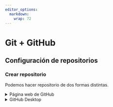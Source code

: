 ```yaml
---
editor_options: 
  markdown: 
    wrap: 72
---
```


# Git + GitHub {#git}

## Configuración de repositorios {#repos_config}

### Crear repositorio

Podemos hacer repositorio de dos formas distintas.

<details>

<summary>Página web de GitHub</summary>

1. Primero iniciamos sesión en [GitHub](http://github.com)
    ![](01-Git_GitHub/Untitled.png)
2. Hacemos click en `Create repository`. Luego como `owner` seleccionamos la organización `CIT-UAI`
<div></div>
<img src="01-Git_GitHub/Untitled%201.png" width="60%">
<div></div>
Luego le damos a `Create repository`
3. Ahora ya tenemos el repositorio creado en GitHub
![](01-Git_GitHub/Untitled%202.png) Ahora ya podemos [hacer un Fork](#crear_fork)

</details>

<details>

<summary>GitHub Desktop</summary>

1. Luego de iniciar sesión el la aplicación, en el menú ponemos `File > New repository...`
<div></div>
![](01-Git_GitHub/Untitled%203.png)

2. Rellenamos la información del repositorio nuevo
<div></div>
![](01-Git_GitHub/Untitled%204.png)
3. Hacemos click en `Create repository` para crear el repositorio de
    forma local
4. Luego la aplicación nos muestra lo siguiente. Hacemos click en
    `Publish repository` para subir el repositorio a GitHub
    ![](01-Git_GitHub/Untitled%205.png)
5. Nos aseguramos de seleccionar `CIT-UAI` en el campo `Organization` .
<div></div>
![](01-Git_GitHub/Untitled%206.png)
6. Hacemos click en `Publish repository` para confirmar. Con esto **subimos el repositorio** que acabamos de crear localmente, **al perfil (en GitHub) de la organización** `CIT-UAI`
7. La aplicación ahora se ve como la imagen a continuación
![](01-Git_GitHub/Untitled%207.png)
<div></div>
Si en el menú nos vamos a `Repository > View on GitHub` , veremos
<div></div>
![](01-Git_GitHub/Untitled%208.png) 
Ahora estamos listos para [hacer un Fork](#crear_fork)
</details>
